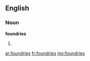 ==English==
===Noun===
'''foundries'''
# {{plural of|[[foundry]]}}

[[ar:foundries]]
[[fr:foundries]]
[[my:foundries]]